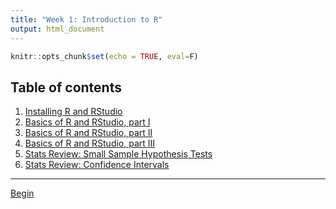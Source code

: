 ```yaml
---
title: "Week 1: Introduction to R"
output: html_document
---
```


```r
knitr::opts_chunk$set(echo = TRUE, eval=F)
```

## Table of contents
1. [Installing R and RStudio](1_1.html)
2. [Basics of R and RStudio, part I](1_2.html)
3. [Basics of R and RStudio, part II](1_3.html)
4. [Basics of R and RStudio, part III](1_4.html)
5. [Stats Review: Small Sample Hypothesis Tests](1_5.html)
6. [Stats Review: Confidence Intervals](1_6.html)


---

[Begin](1_1.html)

